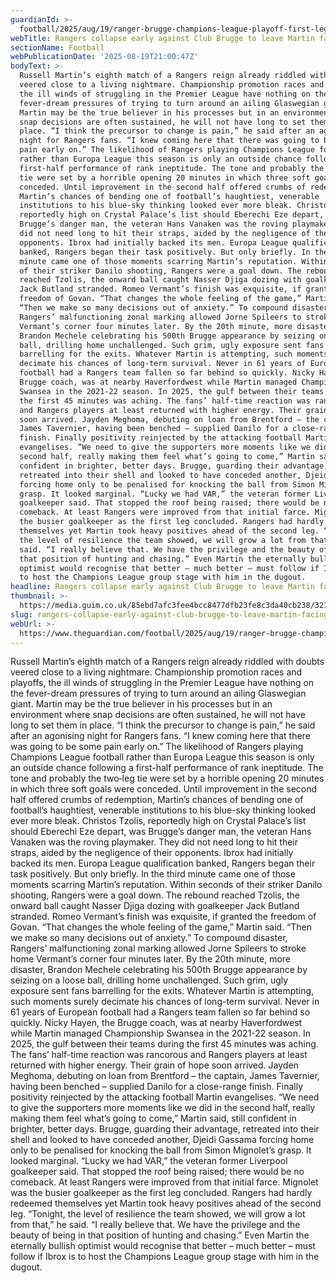 ```yaml
---
guardianId: >-
  football/2025/aug/19/ranger-brugge-champions-league-playoff-first-leg-match-report
webTitle: Rangers collapse early against Club Brugge to leave Martin facing fans’ wrath
sectionName: Football
webPublicationDate: '2025-08-19T21:00:47Z'
bodyText: >-
  Russell Martin’s eighth match of a Rangers reign already riddled with doubts
  veered close to a living nightmare. Championship promotion races and playoffs,
  the ill winds of struggling in the Premier League have nothing on the
  fever-dream pressures of trying to turn around an ailing Glaswegian giant.
  Martin may be the true believer in his processes but in an environment where
  snap decisions are often sustained, he will not have long to set them in
  place. “I think the precursor to change is pain,” he said after an agonising
  night for Rangers fans. “I knew coming here that there was going to be some
  pain early on.” The likelihood of Rangers playing Champions League football
  rather than Europa League this season is only an outside chance following a
  first-half performance of rank ineptitude. The tone and probably the two‑leg
  tie were set by a horrible opening 20 minutes in which three soft goals were
  conceded. Until improvement in the second half offered crumbs of redemption,
  Martin’s chances of bending one of football’s haughtiest, venerable
  institutions to his blue-sky thinking looked ever more bleak. Christos Tzolis,
  reportedly high on Crystal Palace’s list should Eberechi Eze depart, was
  Brugge’s danger man, the veteran Hans Vanaken was the roving playmaker. They
  did not need long to hit their straps, aided by the negligence of their
  opponents. Ibrox had initially backed its men. Europa League qualification
  banked, Rangers began their task positively. But only briefly. In the third
  minute came one of those moments scarring Martin’s reputation. Within seconds
  of their striker Danilo shooting, Rangers were a goal down. The rebound
  reached Tzolis, the onward ball caught Nasser Djiga dozing with goalkeeper
  Jack Butland stranded. Romeo Vermant’s finish was exquisite, if granted the
  freedom of Govan. “That changes the whole feeling of the game,” Martin said.
  “Then we make so many decisions out of anxiety.” To compound disaster,
  Rangers’ malfunctioning zonal marking allowed Jorne Spileers to stroke home
  Vermant’s corner four minutes later. By the 20th minute, more disaster,
  Brandon Mechele celebrating his 500th Brugge appearance by seizing on a loose
  ball, drilling home unchallenged. Such grim, ugly exposure sent fans
  barrelling for the exits. Whatever Martin is attempting, such moments surely
  decimate his chances of long-term survival. Never in 61 years of European
  football had a Rangers team fallen so far behind so quickly. Nicky Hayen, the
  Brugge coach, was at nearby Haverfordwest while Martin managed Championship
  Swansea in the 2021-22 season. In 2025, the gulf between their teams during
  the first 45 minutes was aching. The fans’ half-time reaction was rancorous
  and Rangers players at least returned with higher energy. Their grain of hope
  soon arrived. Jayden Meghoma, debuting on loan from Brentford – the captain,
  James Tavernier, having been benched – supplied Danilo for a close-range
  finish. Finally positivity reinjected by the attacking football Martin
  evangelises. “We need to give the supporters more moments like we did in the
  second half, really making them feel what’s going to come,” Martin said, still
  confident in brighter, better days. Brugge, guarding their advantage,
  retreated into their shell and looked to have conceded another, Djeidi Gassama
  forcing home only to be penalised for knocking the ball from Simon Mignolet’s
  grasp. It looked marginal. “Lucky we had VAR,” the veteran former Liverpool
  goalkeeper said. That stopped the roof being raised; there would be no
  comeback. At least Rangers were improved from that initial farce. Mignolet was
  the busier goalkeeper as the first leg concluded. Rangers had hardly redeemed
  themselves yet Martin took heavy positives ahead of the second leg. “Tonight,
  the level of resilience the team showed, we will grow a lot from that,” he
  said. “I really believe that. We have the privilege and the beauty of being in
  that position of hunting and chasing.” Even Martin the eternally bullish
  optimist would recognise that better – much better – must follow if Ibrox is
  to host the Champions League group stage with him in the dugout.
headline: Rangers collapse early against Club Brugge to leave Martin facing fans’ wrath
thumbnail: >-
  https://media.guim.co.uk/85ebd7afc3fee4bcc8477dfb23fe8c3da40cb238/321_0_3731_2986/500.jpg
slug: rangers-collapse-early-against-club-brugge-to-leave-martin-facing-fans-wrath
webUrl: >-
  https://www.theguardian.com/football/2025/aug/19/ranger-brugge-champions-league-playoff-first-leg-match-report
---
```

Russell Martin’s eighth match of a Rangers reign already riddled with doubts veered close to a living nightmare. Championship promotion races and playoffs, the ill winds of struggling in the Premier League have nothing on the fever-dream pressures of trying to turn around an ailing Glaswegian giant. Martin may be the true believer in his processes but in an environment where snap decisions are often sustained, he will not have long to set them in place. “I think the precursor to change is pain,” he said after an agonising night for Rangers fans. “I knew coming here that there was going to be some pain early on.” The likelihood of Rangers playing Champions League football rather than Europa League this season is only an outside chance following a first-half performance of rank ineptitude. The tone and probably the two‑leg tie were set by a horrible opening 20 minutes in which three soft goals were conceded. Until improvement in the second half offered crumbs of redemption, Martin’s chances of bending one of football’s haughtiest, venerable institutions to his blue-sky thinking looked ever more bleak. Christos Tzolis, reportedly high on Crystal Palace’s list should Eberechi Eze depart, was Brugge’s danger man, the veteran Hans Vanaken was the roving playmaker. They did not need long to hit their straps, aided by the negligence of their opponents. Ibrox had initially backed its men. Europa League qualification banked, Rangers began their task positively. But only briefly. In the third minute came one of those moments scarring Martin’s reputation. Within seconds of their striker Danilo shooting, Rangers were a goal down. The rebound reached Tzolis, the onward ball caught Nasser Djiga dozing with goalkeeper Jack Butland stranded. Romeo Vermant’s finish was exquisite, if granted the freedom of Govan. “That changes the whole feeling of the game,” Martin said. “Then we make so many decisions out of anxiety.” To compound disaster, Rangers’ malfunctioning zonal marking allowed Jorne Spileers to stroke home Vermant’s corner four minutes later. By the 20th minute, more disaster, Brandon Mechele celebrating his 500th Brugge appearance by seizing on a loose ball, drilling home unchallenged. Such grim, ugly exposure sent fans barrelling for the exits. Whatever Martin is attempting, such moments surely decimate his chances of long-term survival. Never in 61 years of European football had a Rangers team fallen so far behind so quickly. Nicky Hayen, the Brugge coach, was at nearby Haverfordwest while Martin managed Championship Swansea in the 2021-22 season. In 2025, the gulf between their teams during the first 45 minutes was aching. The fans’ half-time reaction was rancorous and Rangers players at least returned with higher energy. Their grain of hope soon arrived. Jayden Meghoma, debuting on loan from Brentford – the captain, James Tavernier, having been benched – supplied Danilo for a close-range finish. Finally positivity reinjected by the attacking football Martin evangelises. “We need to give the supporters more moments like we did in the second half, really making them feel what’s going to come,” Martin said, still confident in brighter, better days. Brugge, guarding their advantage, retreated into their shell and looked to have conceded another, Djeidi Gassama forcing home only to be penalised for knocking the ball from Simon Mignolet’s grasp. It looked marginal. “Lucky we had VAR,” the veteran former Liverpool goalkeeper said. That stopped the roof being raised; there would be no comeback. At least Rangers were improved from that initial farce. Mignolet was the busier goalkeeper as the first leg concluded. Rangers had hardly redeemed themselves yet Martin took heavy positives ahead of the second leg. “Tonight, the level of resilience the team showed, we will grow a lot from that,” he said. “I really believe that. We have the privilege and the beauty of being in that position of hunting and chasing.” Even Martin the eternally bullish optimist would recognise that better – much better – must follow if Ibrox is to host the Champions League group stage with him in the dugout.

